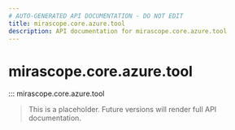 ```yaml
---
# AUTO-GENERATED API DOCUMENTATION - DO NOT EDIT
title: mirascope.core.azure.tool
description: API documentation for mirascope.core.azure.tool
---
```


# mirascope.core.azure.tool

::: mirascope.core.azure.tool

> This is a placeholder. Future versions will render full API documentation.
